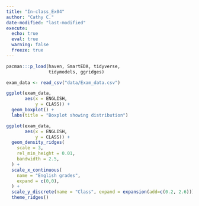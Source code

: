 ```yaml
---
title: "In-class_Ex04"
author: "Cathy C."
date-modified: "last-modified" 
execute:
  echo: true 
  eval: true 
  warning: false 
  freeze: true  
---
```


```r
pacman:::p_load(haven, SmartEDA, tidyverse,
                tidymodels, ggridges)

```

```r
exam_data <- read_csv("data/Exam_data.csv")
```

```r
ggplot(exam_data,
       aes(x = ENGLISH,
           y = CLASS)) +
  geom_boxplot() +
  labs(title = "Boxplot showing distribution") 
```

```r
ggplot(exam_data,
       aes(x = ENGLISH,
           y = CLASS)) +
  geom_density_ridges(
    scale = 3,
    rel_min_height = 0.01,
    bandwidth = 2.5,
  ) +
  scale_x_continuous(
    name = "English grades",
    expand = c(0,0),
  ) +
  scale_y_discrete(name = "Class", expand = expansion(add=c(0.2, 2.6))) +
  theme_ridges()
```
